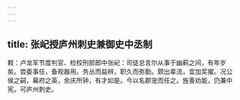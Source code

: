 ```yaml
---
---
---
```

title: 张屺授庐州刺史兼御史中丞制
---



敕：卢龙军节度判官、检校刑部郎中张屺：司徒总言尔从事于幽蓟之间，有年岁矣。尝委事任，备观器用。务丛而益辨，职久而弥勤。颇出辈流，宜加奖擢。况公侯之嗣，幕府之英，余庆所钟，有才如是。今以名郡宠而任之。旌善劝能，仍兼中宪。可庐州刺史。